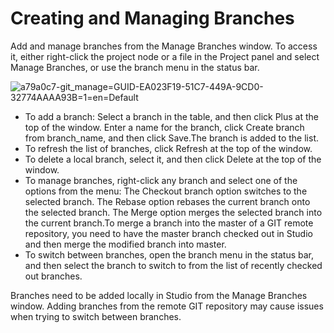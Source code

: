 ﻿# Creating and Managing Branches

Add and manage branches from the Manage Branches window. To access it, either right-click the project node or a file in the Project panel and select Manage Branches, or use the  branch menu in the status bar.

![a79a0c7-git_manage=GUID-EA023F19-51C7-449A-9CD0-32774AAAA93B=1=en=Default](/images/a79a0c7-git_manage=GUID-EA023F19-51C7-449A-9CD0-32774AAAA93B=1=en=Default.png)

* To add a branch: Select a branch in the table, and then click Plus at the top of the window.
Enter a name for the branch, click Create branch from branch_name, and then click Save.The branch is added to the list.
* To refresh the list of branches, click Refresh at the top of the window.
* To delete a local branch, select it, and then click Delete at the top of the window.
* To manage branches, right-click any branch and select one of the options from the menu: The Checkout branch option switches to the selected branch.
The Rebase option rebases the current branch onto the selected branch.
The Merge option merges the selected branch into the current branch.To merge a branch into the master of a GIT remote repository, you need to have the master branch checked out in Studio and then merge the modified branch into master.
* To switch between branches, open the branch menu in the status bar, and then
                select the branch to switch to from the list of recently checked out branches.

Branches need to be added locally in Studio from the Manage
                Branches window. Adding branches from the remote GIT repository may cause issues
            when trying to switch between branches.
